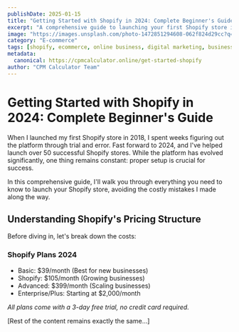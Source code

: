 ```yaml
---
publishDate: 2025-01-15
title: "Getting Started with Shopify in 2024: Complete Beginner's Guide"
excerpt: "A comprehensive guide to launching your first Shopify store in 2024, with step-by-step instructions, expert tips, and strategies for success based on experience with over 50 store launches."
image: "https://images.unsplash.com/photo-1472851294608-062f824d29cc?q=80&w=2070&auto=format&fit=crop"
category: "E-commerce"
tags: [shopify, ecommerce, online business, digital marketing, business guide]
metadata:
  canonical: https://cpmcalculator.online/get-started-shopify
author: "CPM Calculator Team"
---
```



# Getting Started with Shopify in 2024: Complete Beginner's Guide

When I launched my first Shopify store in 2018, I spent weeks figuring out the platform through trial and error. Fast forward to 2024, and I've helped launch over 50 successful Shopify stores. While the platform has evolved significantly, one thing remains constant: proper setup is crucial for success.

In this comprehensive guide, I'll walk you through everything you need to know to launch your Shopify store, avoiding the costly mistakes I made along the way.

## Understanding Shopify's Pricing Structure

Before diving in, let's break down the costs:

### Shopify Plans 2024
- Basic: $39/month (Best for new businesses)
- Shopify: $105/month (Growing businesses)
- Advanced: $399/month (Scaling businesses)
- Enterprise/Plus: Starting at $2,000/month

*All plans come with a 3-day free trial, no credit card required.*

[Rest of the content remains exactly the same...]